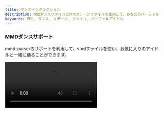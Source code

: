 ```yaml
---
title: ダンスインタラクション
description: MMDダンスファイルとPMXステージファイルを使用して、あなたのバーチャルアイドルと一緒に踊りましょう
keywords: MMD, ダンス, ステージ, ファイル, バーチャルアイドル
---
```


### MMDダンスサポート

mmd-parserのサポートを利用して、vmdファイルを使い、お気に入りのアイドルと一緒に踊ることができます。

<Frame>
  <video 
    src="https://img.rdmclin2.com/rdmclin2/2024/11/5f197a7db0fe812216f601ad47cbc42d.mp4"
    controls
    className="w-full aspect-video"
  />
</Frame>

### PMXステージの読み込み

PMXステージファイルのサポートにより、ステージ上でバーチャルアイドルと一緒に踊ることができます。

<Frame>
  <img src="https://oss.vidol.chat/assets/d496aba091351b55907faadd63d31033.webp" />
</Frame>

